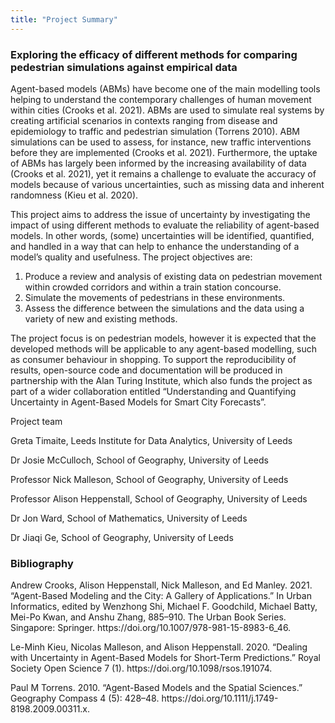 ```yaml
---
title: "Project Summary"
---
```


### Exploring the efficacy of different methods for comparing pedestrian simulations against empirical data

Agent-based models (ABMs) have become one of the main modelling tools helping to understand the contemporary challenges of human movement within cities (Crooks et al. 2021). ABMs are used to simulate real systems by creating artificial scenarios in contexts ranging from disease and epidemiology to traffic and pedestrian simulation (Torrens 2010). ABM simulations can be used to assess, for instance, new traffic interventions before they are implemented (Crooks et al. 2021). Furthermore, the uptake of ABMs has largely been informed by the increasing availability of data (Crooks et al. 2021), yet it remains a challenge to evaluate the accuracy of models because of various uncertainties, such as missing data and inherent randomness (Kieu et al. 2020).

This project aims to address the issue of uncertainty by investigating the impact of using different methods to evaluate the reliability of agent-based models. In other words, (some) uncertainties will be identified, quantified, and handled in a way that can help to enhance the understanding of a model's quality and usefulness. The project objectives are:

1.  Produce a review and analysis of existing data on pedestrian movement within crowded corridors and within a train station concourse.
2.  Simulate the movements of pedestrians in these environments.
3.  Assess the difference between the simulations and the data using a variety of new and existing methods.

The project focus is on pedestrian models, however it is expected that the developed methods will be applicable to any agent-based modelling, such as consumer behaviour in shopping. To support the reproducibility of results, open-source code and documentation will be produced in partnership with the Alan Turing Institute, which also funds the project as part of a wider collaboration entitled "Understanding and Quantifying Uncertainty in Agent-Based Models for Smart City Forecasts".

Project team

Greta Timaite, Leeds Institute for Data Analytics, University of Leeds

Dr Josie McCulloch, School of Geography, University of Leeds

Professor Nick Malleson, School of Geography, University of Leeds

Professor Alison Heppenstall, School of Geography, University of Leeds

Dr Jon Ward, School of Mathematics, University of Leeds

Dr Jiaqi Ge, School of Geography, University of Leeds

### Bibliography

Andrew Crooks, Alison Heppenstall, Nick Malleson, and Ed Manley. 2021. "Agent-Based Modeling and the City: A Gallery of Applications." In Urban Informatics, edited by Wenzhong Shi, Michael F. Goodchild, Michael Batty, Mei-Po Kwan, and Anshu Zhang, 885--910. The Urban Book Series. Singapore: Springer. https://doi.org/10.1007/978-981-15-8983-6_46.

Le-Minh Kieu, Nicolas Malleson, and Alison Heppenstall. 2020. "Dealing with Uncertainty in Agent-Based Models for Short-Term Predictions." Royal Society Open Science 7 (1). https://doi.org/10.1098/rsos.191074.

Paul M Torrens. 2010. "Agent-Based Models and the Spatial Sciences." Geography Compass 4 (5): 428--48. https://doi.org/10.1111/j.1749-8198.2009.00311.x.

